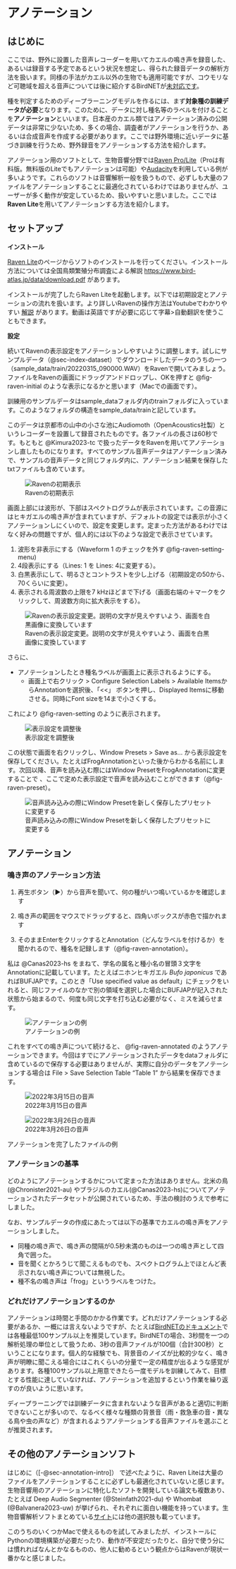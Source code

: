 # アノテーション {#sec-annotation}

## はじめに {#sec-annotation-intro}

ここでは、野外に設置した音声レコーダーを用いてカエルの鳴き声を録音した、あるいは録音する予定であるという状況を想定し、得られた録音データの解析方法を扱います。同様の手法がカエル以外の生物でも適用可能ですが、コウモリなど可聴域を超える音声については後に紹介するBirdNETが[未対応です](https://github.com/kahst/BirdNET-Analyzer/issues/236)。

種を判定するためのディープラーニングモデルを作るには、まず**対象種の訓練データが必要**となります。このために、データに対し種名等のラベルを付けることを**アノテーション**といいます。日本産のカエル類ではアノテーション済みの公開データは非常に少ないため、多くの場合、調査者がアノテーションを行うか、あるいは合成音声を作成する必要があります。ここでは野外環境に近いデータに基づき訓練を行うため、野外録音をアノテーションする方法を紹介します。

アノテーション用のソフトとして、生物音響分野では[Raven Pro/Lite](https://store.birds.cornell.edu/collections/raven-sound-software)（Proは有料版。無料版のLiteでもアノテーションは可能）や[Audacity](https://www.audacityteam.org/)を利用している例が多いようです。これらのソフトは音響解析一般を扱うもので、必ずしも大量のファイルをアノテーションすることに最適化されているわけではありませんが、ユーザーが多く動作が安定しているため、扱いやすいと思いました。ここでは**Raven Lite**を用いてアノテーションする方法を紹介します。

## セットアップ {#sec-annotation-setup}

**インストール**

[Raven Lite](https://store.birds.cornell.edu/products/raven-lite-2-0-free-license)のページからソフトのインストールを行ってください。インストール方法については全国鳥類繁殖分布調査による解説 <https://www.bird-atlas.jp/data/download.pdf> があります。

インストールが完了したらRaven Liteを起動します。以下では初期設定とアノテーションの流れを扱います。より詳しいRavenの操作方法はYoutubeでわかりやすい [解説](https://www.youtube.com/playlist?list=PL9iLFNlWcYEVrvictnro8VWfzLJaFqvLw) があります。動画は英語ですが必要に応じて字幕\>自動翻訳を使うこともできます。

**設定**

続いてRavenの表示設定をアノテーションしやすいように調整します。試しにサンプルデータ（@sec-index-dataset）でダウンロードしたデータのうちの一つ（sample_data/train/20220315_090000.WAV）をRavenで開いてみましょう。ファイルをRavenの画面にドラッグアンドドロップし、OKを押すと @fig-raven-initial のような表示になるかと思います（Macでの画面です）。

::: {.callout-note title="サンプルデータについて"}
訓練用のサンプルデータはsample_dataフォルダ内のtrainフォルダに入っています。このようなフォルダの構造をsample_data/trainと記しています。

このデータは京都市の山中の小さな池にAudiomoth（OpenAcoustics社製）というレコーダーを設置して録音されたものです。各ファイルの長さは60秒です。もともと @Kimura2023-tc で扱ったデータをRavenを用いてアノテーションし直したものになります。すべてのサンプル音声データはアノテーション済みで、サンプルの音声データと同じフォルダ内に、アノテーション結果を保存したtxtファイルも含めています。
:::

![Ravenの初期表示](figs/raven-initial.png){#fig-raven-initial}

画面上部には波形が、下部はスペクトログラムが表示されています。この音源にはヒキガエルの鳴き声が含まれていますが、デフォルトの設定では表示が小さくアノテーションしにくいので、設定を変更します。定まった方法があるわけではなく好みの問題ですが、個人的には以下のような設定で表示させています。

1. 波形を非表示にする（Waveform 1 のチェックを外す @fig-raven-setting-menu)
2. 4段表示にする（Lines: 1 を Lines: 4に変更する）。
3. 白黒表示にして、明るさとコントラストを少し上げる（初期設定の50から、70くらいに変更）。
4. 表示される周波数の上限を7 kHzほどまで下げる（画面右端の＋マークをクリックして、周波数方向に拡大表示をする）。

![Ravenの表示設定変更。説明の文字が見えやすいよう、画面を白黒画像に変換しています](figs/raven-setting-menu.png){#fig-raven-setting-menu}

さらに、

- アノテーションしたとき種名ラベルが画面上に表示されるようにする。
    -   画面上で右クリック \> Configure Selection Labels \> Available ItemsからAnnotationを選択後、「\<\<」 ボタンを押し、Displayed Itemsに移動させる。同時にFont sizeを14まで小さくする。

これにより @fig-raven-setting のように表示されます。

![表示設定を調整後](figs/raven-setting.png){#fig-raven-setting}

この状態で画面を右クリックし、Window Presets \> Save as... から表示設定を保存してください。たとえばFrogAnnotationといった後からわかる名前にします。次回以降、音声を読み込む際にはWindow PresetをFrogAnnotationに変更することで  、ここで定めた表示設定で音声を読み込むことができます（@fig-raven-preset）。

![音声読み込みの際にWindow Presetを新しく保存したプリセットに変更する](figs/raven-window-preset.png){#fig-raven-preset}

## アノテーション {#sec-annnotation-annotation}

### 鳴き声のアノテーション方法

1. 再生ボタン（▶）から音声を聞いて、何の種がいつ鳴いているかを確認します

1. 鳴き声の範囲をマウスでドラッグすると、四角いボックスが赤色で描かれます

1. そのままEnterをクリックするとAnnotation（どんなラベルを付けるか）を聞かれるので、種名を記録します（@fig-raven-annotation）。

私は @Canas2023-hs をまねて、学名の属名と種小名の冒頭３文字をAnnotationに記載しています。たとえばニホンヒキガエル *Bufo japonicus* であればBUFJAPです。このとき「Use specified value as default」にチェックをいれると、同じファイルのなかで別の領域を選択した場合にBUFJAPが記入された状態から始まるので、何度も同じ文字を打ち込む必要がなく、ミスを減らせます。

![アノテーションの例](figs/raven-annotation.png){#fig-raven-annotation}

これをすべての鳴き声について続けると、 @fig-raven-annotated のようアノテーションできます。今回はすでにアノテーションされたデータをdataフォルダに含めているので保存する必要はありませんが、実際に自分のデータをアノテーションする場合は File \> Save Selection Table "Table 1" から結果を保存できます。

:::{#fig-raven-annotated layout-ncol=2}

![2022年3月15日の音声](figs/raven-annotated1.png)

![2022年3月26日の音声](figs/raven-annotated2.png)

アノテーションを完了したファイルの例
:::

### アノテーションの基準

どのようにアノテーションするかについて定まった方法はありません。北米の鳥(@Chronister2021-au) やブラジルのカエル(@Canas2023-hs)についてアノテーションされたデータセットが公開されているため、手法の検討のうえで参考にしました。

なお、サンプルデータの作成にあたっては以下の基準でカエルの鳴き声をアノテーションしました。

- 同種の鳴き声で、鳴き声の間隔が0.5秒未満のものは一つの鳴き声として四角で囲った。
- 音を聞くとかろうじて聞こえるものでも、スペクトログラム上でほとんど表示されない鳴き声については無視した。
- 種不名の鳴き声は「frog」というラベルをつけた。

### どれだけアノテーションするのか

アノテーションは時間と手間のかかる作業です。どれだけアノテーションする必要があるか、一概には言えないようですが、たとえば[BirdNETのドキュメント](https://github.com/kahst/BirdNET-Analyzer)では各種最低100サンプル以上を推奨しています。BirdNETの場合、3秒間を一つの解析処理の単位として扱うため、3秒の音声ファイルが100個（合計300秒）ということになります。個人的な経験でも、背景音のノイズが比較的少なく、鳴き声が明瞭に聞こえる場合にはこれくらいの分量で一定の精度が出るような感覚があります。各種100サンプル以上用意できたら一度モデルを訓練してみて、目標とする性能に達していなければ、アノテーションを追加するという作業を繰り返すのが良いように思います。

ディープラーニングでは訓練データに含まれないような音声があると適切に判断できないことが多いので、なるべく様々な種類の背景音（雨・救急車の音・異なる鳥や虫の声など）が含まれるようアノテーションする音声ファイルを選ぶことが推奨されます。

## その他のアノテーションソフト {#sec-annotation-others}

はじめに（[-@sec-annotation-intro]） で述べたように、Raven Liteは大量のファイルをアノテーションすることに必ずしも最適化されていないと感じます。生物音響用のアノテーションに特化したソフトを開発している論文も複数あり、たとえば Deep Audio Segmenter (@Steinfath2021-du) や Whombat (@Balvanera2023-uw) が挙げられ、それぞれに面白い機能を持っています。生物音響解析ソフトまとめている[サイト](https://github.com/rhine3/bioacoustics-software)には他の選択肢も載っています。

このうちのいくつかMacで使えるものを試してみましたが、インストールにPythonの環境構築が必要だったり、動作が不安定だったりと、自分で使う分には慣れればなんとかなるものの、他人に勧めるという観点からはRavenが現状一番かなと感じました。
